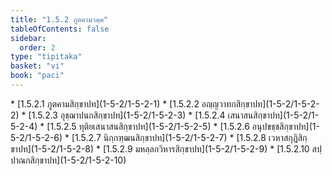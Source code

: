```yaml
---
title: "1.5.2 ภูตคามวคฺค"
tableOfContents: false
sidebar:
  order: 2
type: "tipitaka"
basket: "vi"
book: "paci"
---
```



<DynamicBreadcrumb />



<TableOfContents book="paci" section="1.5.2">
* [1.5.2.1 ภูตคามสิกฺขาปท](1-5-2/1-5-2-1)
* [1.5.2.2 อญฺญวาทกสิกฺขาปท](1-5-2/1-5-2-2)
* [1.5.2.3 อุชฺฌาปนกสิกฺขาปท](1-5-2/1-5-2-3)
* [1.5.2.4 เสนาสนสิกฺขาปท](1-5-2/1-5-2-4)
* [1.5.2.5 ทุติยเสนาสนสิกฺขาปท](1-5-2/1-5-2-5)
* [1.5.2.6 อนุปขชฺชสิกฺขาปท](1-5-2/1-5-2-6)
* [1.5.2.7 นิกฺกฑฺฒนสิกฺขาปท](1-5-2/1-5-2-7)
* [1.5.2.8 เวหาสกุฏิสิกฺขาปท](1-5-2/1-5-2-8)
* [1.5.2.9 มหลฺลกวิหารสิกฺขาปท](1-5-2/1-5-2-9)
* [1.5.2.10 สปฺปาณกสิกฺขาปท](1-5-2/1-5-2-10)
</TableOfContents>